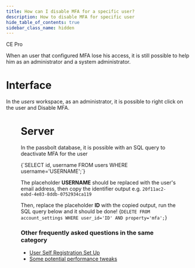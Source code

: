 ```yaml
---
title: How can I disable MFA for a specific user?
description: How to disable MFA for specific user
hide_table_of_contents: true
sidebar_class_name: hidden
---
```



<div style={{display: "flex", gap: "1rem"}}>
  <Chips link="https://www.passbolt.com/ce/docker" isUnderMainTitle={true}>CE</Chips>
  <Chips link="https://www.passbolt.com/pricing/pro" isUnderMainTitle={true}>Pro</Chips>
</div>

When an user that configured MFA lose his access, it is still possible to help him as an administrator and a system administrator.

# Interface

In the *users* workspace, as an administrator, it is possible to right click on the user and Disable MFA.

<Figure
  src={
    '/img/help/2024/09/disable-mfa.png'
  }
  alt={'Disable MFA from the users workspace'}
  caption={'fig. Disable MFA from the users workspace'}
/>


# Server

In the passbolt database, it is possible with an SQL query to deactivate MFA for the user

<CodeBlock>
{`SELECT id, username FROM users WHERE username='USERNAME';`}
</CodeBlock>

The placeholder **USERNAME** should be replaced with the user's email address, then copy the identifier output e.g. `20f11ac2-eabd-4e83-8ddb-0752934ca119`


Then, replace the placeholder **ID** with the copied output, run the SQL query below and it should be done!
<CodeBlock>
{`DELETE FROM account_settings WHERE user_id='ID' AND property='mfa';`}
</CodeBlock>


### Other frequently asked questions in the same category
<ul>
    <li>
        <a href={`/docs/admin/provisioning/self-registration/`}>User Self Registration Set Up</a>
    </li>
    <li>
        <a href={`/docs/hosting/troubleshooting/performance-tweaks/`}>Some potential performance tweaks</a>
    </li>
</ul>
